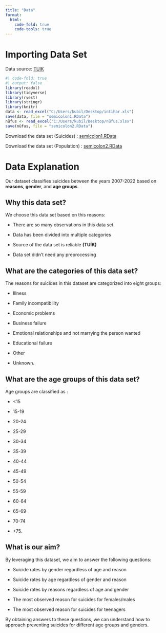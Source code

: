 ```yaml
---
title: "Data"
format:
  html:
    code-fold: true
    code-tools: true
---
```


# Importing Data Set

Data source: [TUIK](https://data.tuik.gov.tr/)

```r
#| code-fold: true
#| output: false
library(readxl)
library(tidyverse)
library(rvest)
library(stringr)
library(knitr)
data <- read_excel("C:/Users/kubil/Desktop/intihar.xls")
save(data, file = "semicolon1.RData")
nüfus <- read_excel("C:/Users/kubil/Desktop/nüfus.xlsx")
save(nüfus, file = "semicolon2.RData")
```

Download the data set (Suicides) : [semicolon1.RData](https://github.com/emu-hacettepe-analytics/emu430-fall2023-team-semicolon/raw/master/semicolon1.RData)

Download the data set (Population) : [semicolon2.RData](https://github.com/emu-hacettepe-analytics/emu430-fall2023-team-semicolon/raw/master/semicolon2.RData)

# Data Explanation

Our dataset classifies suicides between the years 2007-2022 based on **reasons**, **gender**, and **age groups**.

## Why this data set?

We choose this data set based on this reasons:

-   There are so many observations in this data set

-   Data has been divided into multiple categories

-   Source of the data set is reliable **(TUİK)**

-   Data set didn't need any preprocessing

## What are the categories of this data set?

The reasons for suicides in this dataset are categorized into eight groups:

-   Illness

-   Family incompatibility

-   Economic problems

-   Business failure

-   Emotional relationships and not marrying the person wanted

-   Educational failure

-   Other

-   Unknown.

## What are the age groups of this data set?

Age groups are classified as :

-   \<15

-   15-19

-   20-24

-   25-29

-   30-34

-   35-39

-   40-44

-   45-49

-   50-54

-   55-59

-   60-64

-   65-69

-   70-74

-   +75.

## What is our aim?

By leveraging this dataset, we aim to answer the following questions:

-   Suicide rates by gender regardless of age and reason

-   Suicide rates by age regardless of gender and reason

-   Suicide rates by reasons regardless of age and gender

-   The most observed reason for suicides for females/males

-   The most observed reason for suicides for teenagers

By obtaining answers to these questions, we can understand how to approach preventing suicides for different age groups and genders.
